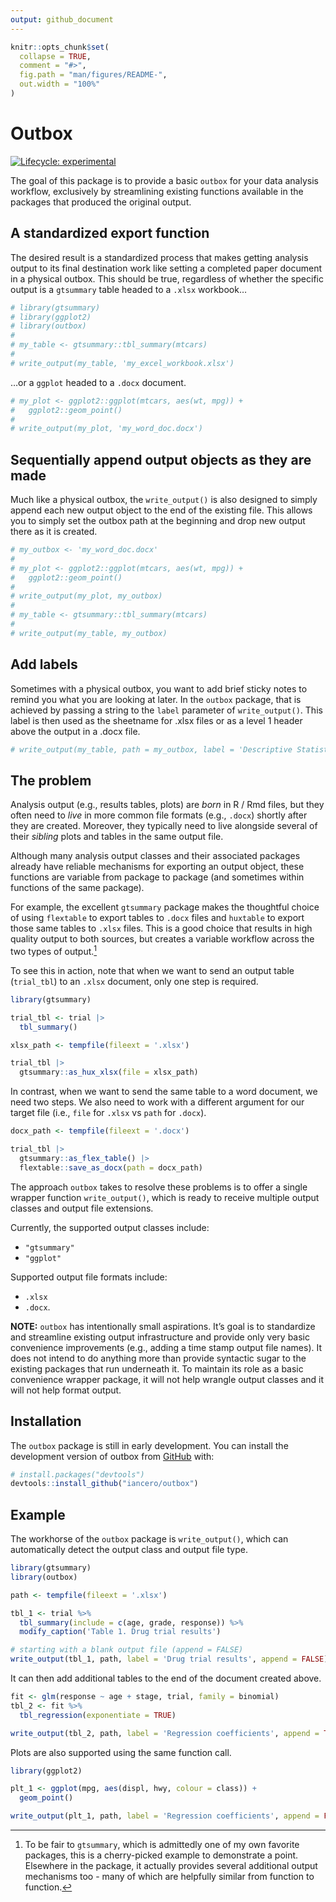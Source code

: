 ```yaml
---
output: github_document
---
```


<!-- README.md is generated from README.Rmd. Please edit that file -->

```r
knitr::opts_chunk$set(
  collapse = TRUE,
  comment = "#>",
  fig.path = "man/figures/README-",
  out.width = "100%"
)
```

# Outbox

<!-- badges: start -->
[![Lifecycle: experimental](https://img.shields.io/badge/lifecycle-experimental-orange.svg)](https://lifecycle.r-lib.org/articles/stages.html#experimental)
<!-- badges: end -->

The goal of this package is to provide a basic `outbox` for your data analysis workflow, exclusively by streamlining existing functions available in the packages that produced the original output.

## A standardized export function

The desired result is a standardized process that makes getting analysis output to its final destination work like setting a completed paper document in a physical outbox. This should be true, regardless of whether the specific output is a `gtsummary` table headed to a `.xlsx` workbook... 

```r
# library(gtsummary)
# library(ggplot2)
# library(outbox)
# 
# my_table <- gtsummary::tbl_summary(mtcars)
# 
# write_output(my_table, 'my_excel_workbook.xlsx')
```

...or a `ggplot` headed to a `.docx` document. 

```r
# my_plot <- ggplot2::ggplot(mtcars, aes(wt, mpg)) +
#   ggplot2::geom_point()
# 
# write_output(my_plot, 'my_word_doc.docx')
```

## Sequentially append output objects as they are made 

Much like a physical outbox, the `write_output()` is also designed to simply append each new output object to the end of the existing file. This allows you to simply set the outbox path at the beginning and drop new output there as it is created.

```r
# my_outbox <- 'my_word_doc.docx'
# 
# my_plot <- ggplot2::ggplot(mtcars, aes(wt, mpg)) +
#   ggplot2::geom_point()
# 
# write_output(my_plot, my_outbox)
# 
# my_table <- gtsummary::tbl_summary(mtcars)
# 
# write_output(my_table, my_outbox)
```

## Add labels

Sometimes with a physical outbox, you want to add brief sticky notes to remind you what you are looking at later. In the `outbox` package, that is achieved by passing a string to the `label` parameter of `write_output()`. This label is then used as the sheetname for .xlsx files or as a level 1 header above the output in a .docx file.

```r
# write_output(my_table, path = my_outbox, label = 'Descriptive Statistics')
```




## The problem

Analysis output (e.g., results tables, plots) are *born* in R / Rmd files, but they often need to *live* in more common file formats (e.g., `.docx`) shortly after they are created. Moreover, they typically need to live alongside several of their *sibling* plots and tables in the same output file.

Although many analysis output classes and their associated packages already have reliable mechanisms for exporting an output object, these functions are variable from package to package (and sometimes within functions of the same package).

For example, the excellent `gtsummary` package makes the thoughtful choice of using `flextable` to export tables to `.docx` files and `huxtable` to export those same tables to `.xlsx` files. This is a good choice that results in high quality output to both sources, but creates a variable workflow across the two types of output.^[To be fair to `gtsummary`, which is admittedly one of my own favorite packages, this is a cherry-picked example to demonstrate a point. Elsewhere in the package, it actually provides several additional output mechanisms too - many of which are helpfully similar from function to function.] 

To see this in action, note that when we want to send an output table (`trial_tbl`) to an `.xlsx` document, only one step is required.

```r
library(gtsummary)

trial_tbl <- trial |> 
  tbl_summary()

xlsx_path <- tempfile(fileext = '.xlsx')

trial_tbl |>
  gtsummary::as_hux_xlsx(file = xlsx_path)
```

In contrast, when we want to send the same table to a word document, we need two steps. We also need to work with a different argument for our target file (i.e., `file` for `.xlsx` vs `path` for `.docx`).

```r
docx_path <- tempfile(fileext = '.docx')

trial_tbl |>
  gtsummary::as_flex_table() |>
  flextable::save_as_docx(path = docx_path)
```

The approach `outbox` takes to resolve these problems is to offer a single wrapper function `write_output()`, which is ready to receive multiple output classes and output file extensions.

Currently, the supported output classes include: 

- `"gtsummary"`
- `"ggplot"` 

Supported output file formats include:

- `.xlsx`
- `.docx`.

**NOTE:** `outbox` has intentionally small aspirations. It's goal is to standardize and streamline existing output infrastructure and provide only very basic convenience improvements (e.g., adding a time stamp output file names). It does not intend to do anything more than provide syntactic sugar to the existing packages that run underneath it. To maintain its role as a basic convenience wrapper package, it will not help wrangle output classes and it will not help format output. 

## Installation

The `outbox` package is still in early development. You can install the development version of outbox from [GitHub](https://github.com/) with:

``` r
# install.packages("devtools")
devtools::install_github("iancero/outbox")
```

## Example

The workhorse of the `outbox` package is `write_output()`, which can automatically detect the output class and output file type. 

```r
library(gtsummary)
library(outbox)

path <- tempfile(fileext = '.xlsx')

tbl_1 <- trial %>%
  tbl_summary(include = c(age, grade, response)) %>%
  modify_caption('Table 1. Drug trial results')

# starting with a blank output file (append = FALSE)
write_output(tbl_1, path, label = 'Drug trial results', append = FALSE)
```

It can then add additional tables to the end of the document created above.

```r
fit <- glm(response ~ age + stage, trial, family = binomial)
tbl_2 <- fit %>% 
  tbl_regression(exponentiate = TRUE)

write_output(tbl_2, path, label = 'Regression coefficients', append = TRUE)
```

Plots are also supported using the same function call.

```r
library(ggplot2)

plt_1 <- ggplot(mpg, aes(displ, hwy, colour = class)) + 
  geom_point()

write_output(plt_1, path, label = 'Regression coefficients', append = FALSE)
```


